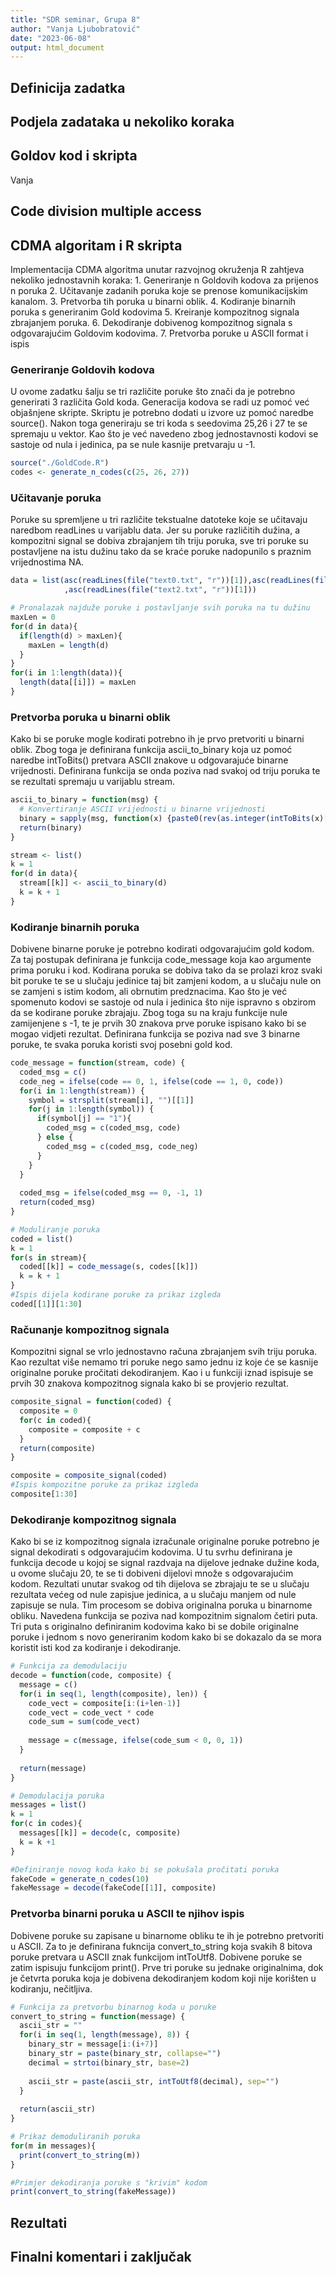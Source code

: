 ```yaml
---
title: "SDR seminar, Grupa 8"
author: "Vanja Ljubobratović"
date: "2023-06-08"
output: html_document
---
```


## Definicija zadatka

## Podjela zadataka u nekoliko koraka

## Goldov kod i skripta
Vanja

## Code division multiple access

## CDMA algoritam i R skripta
Implementacija CDMA algoritma unutar razvojnog okruženja R zahtjeva nekoliko jednostavnih koraka:
1. Generiranje n Goldovih kodova za prijenos n poruka
2. Učitavanje zadanih poruka koje se prenose komunikacijskim kanalom.
3. Pretvorba tih poruka u binarni oblik.
4. Kodiranje binarnih poruka s generiranim Gold kodovima
5. Kreiranje kompozitnog signala zbrajanjem poruka.
6. Dekodiranje dobivenog kompozitnog signala s odgovarajućim Goldovim kodovima.
7. Pretvorba poruke u ASCII format i ispis

### Generiranje Goldovih kodova
U ovome zadatku šalju se tri različite poruke što znači da je potrebno generirati 3 različita Gold koda. Generacija kodova se radi uz pomoć već objašnjene skripte. Skriptu je potrebno dodati u izvore uz pomoć naredbe source(). Nakon toga generiraju se tri koda s seedovima 25,26 i 27 te se spremaju u vektor. Kao što je već navedeno zbog jednostavnosti kodovi se sastoje od nula i jedinica, pa se nule kasnije pretvaraju u -1.

```r
source("./GoldCode.R")
codes <- generate_n_codes(c(25, 26, 27))
```

### Učitavanje poruka
Poruke su spremljene u tri različite tekstualne datoteke koje se učitavaju naredbom readLines u varijablu data. Jer su poruke različitih dužina, a kompozitni signal se dobiva zbrajanjem tih triju poruka, sve tri poruke su postavljene na istu dužinu tako da se kraće poruke nadopunilo s praznim vrijednostima NA.

```r
data = list(asc(readLines(file("text0.txt", "r"))[1]),asc(readLines(file("text1.txt", "r"))[1])
            ,asc(readLines(file("text2.txt", "r"))[1]))

# Pronalazak najduže poruke i postavljanje svih poruka na tu dužinu  
maxLen = 0
for(d in data){
  if(length(d) > maxLen){
    maxLen = length(d)
  }
}
for(i in 1:length(data)){
  length(data[[i]]) = maxLen
}
```

### Pretvorba poruka u binarni oblik
Kako bi se poruke mogle kodirati potrebno ih je prvo pretvoriti u binarni oblik. Zbog toga je definirana funkcija ascii_to_binary koja uz pomoć naredbe intToBits() pretvara ASCII znakove u odgovarajuće binarne vrijednosti. Definirana funkcija se onda poziva nad svakoj od triju poruka te se rezultati spremaju u varijablu stream.   

```r
ascii_to_binary = function(msg) {
  # Konvertiranje ASCII vrijednosti u binarne vrijednosti
  binary = sapply(msg, function(x) {paste0(rev(as.integer(intToBits(x)[1:8])), collapse = "")})
  return(binary)
}

stream <- list()
k = 1
for(d in data){
  stream[[k]] <- ascii_to_binary(d)
  k = k + 1
}
```

### Kodiranje binarnih poruka
Dobivene binarne poruke je potrebno kodirati odgovarajućim gold kodom. Za taj postupak definirana je funkcija code_message koja kao argumente prima poruku i kod. Kodirana poruka se dobiva tako da se prolazi kroz svaki bit poruke te se u slučaju jedinice taj bit zamjeni kodom, a u slučaju nule on se zamjeni s istim kodom, ali obrnutim predznacima. Kao što je već spomenuto kodovi se sastoje od nula i jedinica što nije ispravno s obzirom da se kodirane poruke zbrajaju. Zbog toga su na kraju funkcije nule zamijenjene s -1, te je prvih 30 znakova prve poruke ispisano kako bi se mogao vidjeti rezultat. Definirana funkcija se poziva nad sve 3 binarne poruke, te svaka poruka koristi svoj posebni gold kod.   

```r
code_message = function(stream, code) {
  coded_msg = c()
  code_neg = ifelse(code == 0, 1, ifelse(code == 1, 0, code))
  for(i in 1:length(stream)) {
    symbol = strsplit(stream[i], "")[[1]]
    for(j in 1:length(symbol)) {
      if(symbol[j] == "1"){
        coded_msg = c(coded_msg, code)
      } else {
        coded_msg = c(coded_msg, code_neg)
      }
    }
  }
  
  coded_msg = ifelse(coded_msg == 0, -1, 1)
  return(coded_msg)
}

# Moduliranje poruka
coded = list()
k = 1
for(s in stream){
  coded[[k]] = code_message(s, codes[[k]])
  k = k + 1
}
#Ispis dijela kodirane poruke za prikaz izgleda
coded[[1]][1:30]

```

### Računanje kompozitnog signala

Kompozitni signal se vrlo jednostavno računa zbrajanjem svih triju poruka. Kao rezultat više nemamo tri poruke nego samo jednu iz koje će se kasnije originalne poruke pročitati dekodiranjem. Kao i u funkciji iznad ispisuje se prvih 30 znakova kompozitnog signala kako bi se provjerio rezultat.

```r
composite_signal = function(coded) {
  composite = 0
  for(c in coded){
    composite = composite + c
  }
  return(composite)
}

composite = composite_signal(coded)
#Ispis kompozitne poruke za prikaz izgleda
composite[1:30]
```

### Dekodiranje kompozitnog signala
Kako bi se iz kompozitnog signala izračunale originalne poruke potrebno je signal dekodirati s odgovarajućim kodovima. U tu svrhu definirana je funkcija decode u kojoj se signal razdvaja na dijelove jednake dužine koda, u ovome slučaju 20, te se ti dobiveni dijelovi množe s odgovarajućim kodom. Rezultati unutar svakog od tih dijelova se zbrajaju te se u slučaju rezultata većeg od nule zapisjue jedinica, a u slučaju manjem od nule zapisuje se nula. Tim procesom se dobiva originalna poruka u binarnome obliku. Navedena funkcija se poziva nad kompozitnim signalom četiri puta. Tri puta s originalno definiranim kodovima kako bi se dobile originalne poruke i jednom s novo generiranim kodom kako bi se dokazalo da se mora koristit isti kod za kodiranje i dekodiranje. 
```r
# Funkcija za demodulaciju
decode = function(code, composite) {
  message = c()
  for(i in seq(1, length(composite), len)) {
    code_vect = composite[i:(i+len-1)]
    code_vect = code_vect * code
    code_sum = sum(code_vect)
    
    message = c(message, ifelse(code_sum < 0, 0, 1))
  }
  
  return(message)
}

# Demodulacija poruka
messages = list()
k = 1
for(c in codes){
  messages[[k]] = decode(c, composite)
  k = k +1
}

#Definiranje novog koda kako bi se pokušala pročitati poruka
fakeCode = generate_n_codes(10)
fakeMessage = decode(fakeCode[[1]], composite)
```

### Pretvorba binarni poruka u ASCII te njihov ispis

Dobivene poruke su zapisane u binarnome obliku te ih je potrebno pretvoriti u ASCII. Za to je definirana fukncija convert_to_string koja svakih 8 bitova poruke pretvara u ASCII znak funkcijom intToUtf8. Dobivene poruke se zatim ispisuju funkcijom print(). Prve tri poruke su jednake originalnima, dok je četvrta poruka koja je dobivena dekodiranjem kodom koji nije korišten u kodiranju, nečitljiva.

```r
# Funkcija za pretvorbu binarnog koda u poruke
convert_to_string = function(message) {
  ascii_str = ""
  for(i in seq(1, length(message), 8)) {
    binary_str = message[i:(i+7)]
    binary_str = paste(binary_str, collapse="")
    decimal = strtoi(binary_str, base=2)
    
    ascii_str = paste(ascii_str, intToUtf8(decimal), sep="")
  }
  
  return(ascii_str)
}

# Prikaz demoduliranih poruka
for(m in messages){
  print(convert_to_string(m))
}

#Primjer dekodiranja poruke s "krivim" kodom
print(convert_to_string(fakeMessage))
```

## Rezultati

## Finalni komentari i zaključak

```r

```
